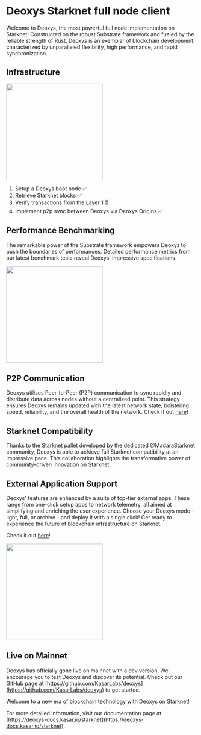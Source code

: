 # Deoxys Starknet full node client

Welcome to Deoxys, the most powerful full node implementation on Starknet! Constructed on the robust Substrate framework and fueled by the reliable strength of Rust, Deoxys is an exemplar of blockchain development, characterized by unparalleled flexibility, high performance, and rapid synchronization.

## Infrastructure

<img
  src="https://deoxys-docs.vercel.app/static/img/architecture.png"
  height="256"
/>

1. Setup a Deoxys boot node ✅
2. Retrieve Starknet blocks ✅
3. Verify transactions from the Layer 1 ⏳
4. Implement p2p sync between Deoxys via Deoxys Origins ✅

## Performance Benchmarking

The remarkable power of the Substrate framework empowers Deoxys to push the boundaries of performances. Detailed performance metrics from our latest benchmark tests reveal Deoxys' impressive specifications.

<img src="https://i.ibb.co/KDtv8xb/image-1.png" height="256" />

## P2P Communication

Deoxys utilizes Peer-to-Peer (P2P) communication to sync rapidly and distribute data across nodes without a centralized point. This strategy ensures Deoxys remains updated with the latest network state, bolstering speed, reliability, and the overall health of the network.
Check it out [here](https://deoxys.kasar.io)!

## Starknet Compatibility

Thanks to the Starknet pallet developed by the dedicated @MadaraStarknet community, Deoxys is able to achieve full Starknet compatibility at an impressive pace. This collaboration highlights the transformative power of community-driven innovation on Starknet.

## External Application Support

Deoxys' features are enhanced by a suite of top-tier external apps. These range from one-click setup apps to network telemetry, all aimed at simplifying and enriching the user experience. Choose your Deoxys mode - light, full, or archive - and deploy it with a single click! Get ready to experience the future of blockchain infrastructure on Starknet.

Check it out [here](https://github.com/kasarlabs/deoxys-app)!

<img src="https://i.ibb.co/t3fyYVS/deoxys-Twitter.gif" height="256" />

## Live on Mainnet

Deoxys has officially gone live on mainnet with a dev version. We encourage you to test Deoxys and discover its potential. Check out our GitHub page at [https://github.com/KasarLabs/deoxys](https://github.com/KasarLabs/deoxys) to get started.

Welcome to a new era of blockchain technology with Deoxys on Starknet!

For more detailed information, visit our documentation page at [https://deoxys-docs.kasar.io/starknet](https://deoxys-docs.kasar.io/starknet).
